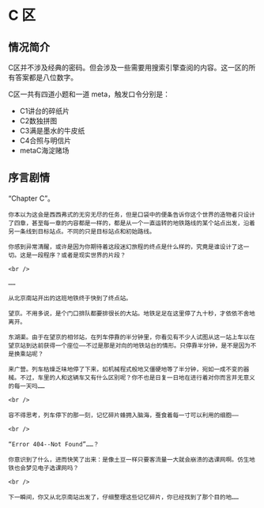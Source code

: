 # C 区

## 情况简介

C区并不涉及经典的密码。但会涉及一些需要用搜索引擎查阅的内容。这一区的所有答案都是八位数字。  

C区一共有四道小题和一道 meta，触发口令分别是：  

- C1讲台的碎纸片
- C2数独拼图
- C3满是墨水的牛皮纸
- C4合照与明信片
- metaC海淀赌场  
  
## 序言剧情

<div style={{ color: `rgb(171, 25, 66)` }}>
    “Chapter C”。

	你本以为这会是西西弗式的无穷无尽的任务，但是口袋中的便条告诉你这个世界的造物者只设计了四章，甚至每一章的内容都是一样的，都是从一个一直运转的地铁路线的某个站点出发，沿着另一条线到目标站点。不同的只是目标站点和初始路线。
	
	你感到异常清醒，或许是因为你期待着这段迷幻旅程的终点是什么样的，究竟是谁设计了这一切。这是一段程序？或者是现实世界的片段？
	
	<br />
	
	……
	
	从北京南站开出的这班地铁终于快到了终点站。
	
	望京。不用多说，是个门口排队都要排很长的大站。地铁足足在这里停了九十秒，才依依不舍地离开。
	
	东湖渠。由于在望京的相邻站，在列车停靠的半分钟里，你看见有不少人试图从这一站上车以在望京站到达前获得一个座位——不过是那是对向的地铁站台的情形。只停靠半分钟，是不是因为不是换乘站呢？
	
	来广营。列车枯燥乏味地停了下来，如机械程式般地又僵硬地等了半分钟，宛如一成不变的器械。不过，车里的人和这辆车又有什么区别呢？你不也是日复一日地在进行着对你而言并无意义的每一天吗……
	
	<br />
	
	容不得思考，列车停下的那一刻，记忆碎片蜂拥入脑海，蚕食着每一寸可以利用的细胞——
	
	<br />
	
	“Error 404--Not Found”……？
	
	你意识到了什么，进而快笑了出来：是像土豆一样只要客流量一大就会崩溃的选课网啊。仿生地铁也会梦见电子选课网吗？
	
	<br />
	
	下一瞬间，你又从北京南站出发了，仔细整理这些记忆碎片，你已经找到了那个目的地……

</div>
